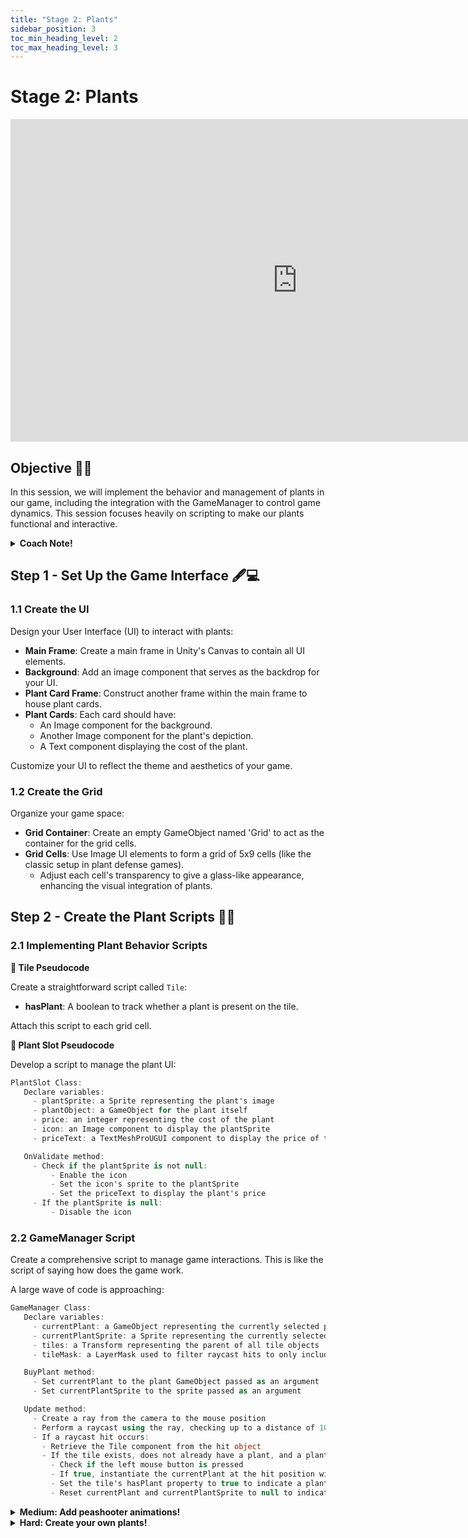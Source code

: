 ---
title: "Stage 2: Plants"
sidebar_position: 3
toc_min_heading_level: 2
toc_max_heading_level: 3
---

# Stage 2: Plants

<iframe style={{}} width="917" height="516" src="https://player.vimeo.com/video/970268854?badge=0&amp;autopause=0&amp;player_id=0&amp;app_id=58479" title="Unity 2D - Stage 2" frameborder="0" allow="accelerometer; autoplay; clipboard-write; encrypted-media; gyroscope; picture-in-picture; web-share" referrerpolicy="strict-origin-when-cross-origin" allowfullscreen></iframe>

## Objective 🧐🗿

In this session, we will implement the behavior and management of plants in our game, including the integration with the GameManager to control game dynamics. This session focuses heavily on scripting to make our plants functional and interactive.

<details>
    <summary><strong>Coach Note!</strong></summary>

  These are the topics you will be going over for this stage:

  <details>
    <summary><strong>Standard</strong></summary>

    - Basics of Making UI with Unity: Introduction to creating user interfaces, including Canvas, UI elements (buttons, text, images), and basic UI interactions.
    - Creatring the Grid: Make each individual square then adding colliders and tile script.
    - How If Statements Work: Explanation of conditional statements (if, else if, else) and their usage in Unity scripts to control flow based on conditions.
  </details>

  <details>
    <summary><strong>Advanced</strong></summary>

    - Explain Raycasting: Detailed explanation of raycasting, how it works, and its practical applications in detecting objects in 2D space.
    - Basics of LayerMasks: Understanding LayerMasks, their purpose, and how to use them to filter objects for raycasting and other operations.
  </details>
</details>

## Step 1 - Set Up the Game Interface 🖋️💻

### 1.1 Create the UI

Design your User Interface (UI) to interact with plants:

- **Main Frame**: Create a main frame in Unity's Canvas to contain all UI elements.
- **Background**: Add an image component that serves as the backdrop for your UI.
- **Plant Card Frame**: Construct another frame within the main frame to house plant cards.
- **Plant Cards**: Each card should have:
  - An Image component for the background.
  - Another Image component for the plant's depiction.
  - A Text component displaying the cost of the plant.

Customize your UI to reflect the theme and aesthetics of your game.

### 1.2 Create the Grid

Organize your game space:

- **Grid Container**: Create an empty GameObject named 'Grid' to act as the container for the grid cells.
- **Grid Cells**: Use Image UI elements to form a grid of 5x9 cells (like the classic setup in plant defense games).
  - Adjust each cell's transparency to give a glass-like appearance, enhancing the visual integration of plants.

## Step 2 - Create the Plant Scripts 🌱📜

### 2.1 Implementing Plant Behavior Scripts

**📝 Tile Pseudocode**

Create a straightforward script called `Tile`:

- **hasPlant**: A boolean to track whether a plant is present on the tile.

Attach this script to each grid cell.

**📝 Plant Slot Pseudocode**

Develop a script to manage the plant UI:

```csharp
PlantSlot Class:
   Declare variables:
     - plantSprite: a Sprite representing the plant's image
     - plantObject: a GameObject for the plant itself
     - price: an integer representing the cost of the plant
     - icon: an Image component to display the plantSprite
     - priceText: a TextMeshProUGUI component to display the price of the plant

   OnValidate method:
     - Check if the plantSprite is not null:
         - Enable the icon
         - Set the icon's sprite to the plantSprite
         - Set the priceText to display the plant's price
     - If the plantSprite is null:
         - Disable the icon

```
### 2.2 GameManager Script

Create a comprehensive script to manage game interactions. This is like the script of saying how does the game work.

A large wave of code is approaching: 

```csharp
GameManager Class:
   Declare variables:
     - currentPlant: a GameObject representing the currently selected plant
     - currentPlantSprite: a Sprite representing the currently selected plant's image
     - tiles: a Transform representing the parent of all tile objects
     - tileMask: a LayerMask used to filter raycast hits to only include tile objects

   BuyPlant method:
     - Set currentPlant to the plant GameObject passed as an argument
     - Set currentPlantSprite to the sprite passed as an argument

   Update method:
     - Create a ray from the camera to the mouse position
     - Perform a raycast using the ray, checking up to a distance of 100 units, and only considering objects on the tileMask layer
     - If a raycast hit occurs:
       - Retrieve the Tile component from the hit object
       - If the tile exists, does not already have a plant, and a plant is currently selected:
         - Check if the left mouse button is pressed
         - If true, instantiate the currentPlant at the hit position with no rotation
         - Set the tile's hasPlant property to true to indicate a plant has been placed
         - Reset currentPlant and currentPlantSprite to null to indicate no plant is currently selected
```

<details>
    <summary><strong>Medium: Add peashooter animations!</strong></summary>


**Goal: Implement interactive animations for the peashooter!**

    **3.1 Gather your assets**

    Search online for peashooter assets to animate! Preferably peashooter sheet with a different image for each frame. 

    **3.2 Editing the sheet**

    Use the sprite editor and slice the sheet file, then replace the existing peashooter object's sprite with the peashooter sheet. 

    **3.3 Animate**

    Use the animation editor to create an animation! Simply drag the images onto the editor and click play until the animation looks right. 

</details>

<details>
    <summary><strong>Hard: Create your own plants!</strong></summary>

**Goal: Create different types of plants!**

    **4.1 Gather your assets**

       Search online for plant assets to animate! Preferably a plant sheet with a different image for each frame. 

    **4.2 Create new behaviors**

        Script your plant to be unique by giving cool functionalities to protect the house from the zombies! 
</details>